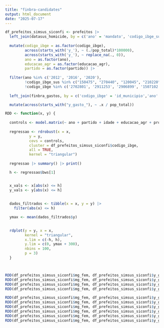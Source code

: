 ```yaml
---
title: "finbra-candidates"
output: html_document
date: "2025-07-17"
---
```


```r
df_prefeitos_simsus_siconfi <- prefeitos |> 
  left_join(datasus_homicide, by = c('ano' = 'mandato', 'codigo_ibge_sus' = 'cd_muni_res')) |> 
  
  mutate(codigo_ibge = as.factor(codigo_ibge),
         across(starts_with('y_'), ~ (./pop_total)*100000),
         across(starts_with('y_'), ~ replace_na(., 0)),
         ano = as.factor(ano),
         educacao_agr = as.factor(educacao_agr),
         partido = as.factor(partido)) |> 
  
  filter(ano %in% c('2012', '2016', '2020'),
         !codigo_ibge_sus %in% c("150475", "270440", "120045", "210220", "316960", "251065"),
         !codigo_ibge %in% c('2702801', '2911253', '2906899', '1507102', '1507508', '2410504')) |> 
  
  left_join(finbra_gastos, by = c('codigo_ibge' = 'id_municipio','ano' = 'mandato')) |> 

  mutate(across(starts_with("y_gasto_"), ~ .x / pop_total))


```


```r

RDD <- function(x, y) {
  
  controls <- model.matrix(~ ano + partido + idade + educacao_agr + prop_fem_pop + pop_total, data = df_prefeitos_simsus_siconfi)
  
  regressao <- rdrobust(x = x,
           y = y,
           covs = controls,
           cluster = df_prefeitos_simsus_siconfi$codigo_ibge,
           all = TRUE,
           kernel = "triangular")
  
  regressao |> summary() |> print()

  h <- regressao$bws[1]


  x_vals <- x[abs(x) <= h]
  y_vals <- y[abs(x) <= h]
  
  
  dados_filtrados <- tibble(x = x, y = y) |>
    filter(abs(x) <= h)

  ymax <- mean(dados_filtrados$y)

  
  rdplot(y = y, x = x,
         kernel = "triangular",
         x.lim = c(-h, h),
         y.lim = c(0, ymax + 300),   
         nbins = 100,
         p = 3)
  }




```

```r

RDD(df_prefeitos_simsus_siconfi$mg_fem, df_prefeitos_simsus_siconfi$y_gasto_assist_hosp)
RDD(df_prefeitos_simsus_siconfi$mg_fem, df_prefeitos_simsus_siconfi$y_gasto_assistencia_comunitaria)
RDD(df_prefeitos_simsus_siconfi$mg_fem, df_prefeitos_simsus_siconfi$y_gasto_assistencia_social)
RDD(df_prefeitos_simsus_siconfi$mg_fem, df_prefeitos_simsus_siconfi$y_gasto_assistencia_social_crianca_adolescente)


```
```r
RDD(df_prefeitos_simsus_siconfi$mg_fem, df_prefeitos_simsus_siconfi$y_gasto_atencao_basica)
RDD(df_prefeitos_simsus_siconfi$mg_fem, df_prefeitos_simsus_siconfi$y_gasto_saude)
RDD(df_prefeitos_simsus_siconfi$mg_fem, df_prefeitos_simsus_siconfi$y_gasto_defesa_civil)
RDD(df_prefeitos_simsus_siconfi$mg_fem, df_prefeitos_simsus_siconfi$y_gasto_seguranca_publica)
RDD(df_prefeitos_simsus_siconfi$mg_fem, df_prefeitos_simsus_siconfi$y_gasto_vig_epidemio)
RDD(df_prefeitos_simsus_siconfi$mg_fem, df_prefeitos_simsus_siconfi$y_gasto_trabalho)




```

